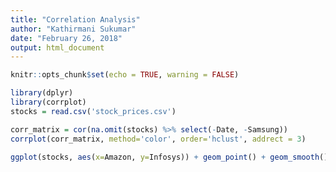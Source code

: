 ```yaml
---
title: "Correlation Analysis"
author: "Kathirmani Sukumar"
date: "February 26, 2018"
output: html_document
---
```


```r
knitr::opts_chunk$set(echo = TRUE, warning = FALSE)
```

```r
library(dplyr)
library(corrplot)
stocks = read.csv('stock_prices.csv')
```

```r
corr_matrix = cor(na.omit(stocks) %>% select(-Date, -Samsung))
corrplot(corr_matrix, method='color', order='hclust', addrect = 3)
```

```r
ggplot(stocks, aes(x=Amazon, y=Infosys)) + geom_point() + geom_smooth()

```

